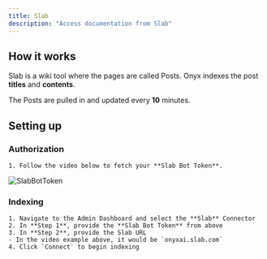 ```yaml
---
title: Slab
description: "Access documentation from Slab"
---
```


## How it works

Slab is a wiki tool where the pages are called Posts. Onyx indexes the post **titles** and **contents**.

The Posts are pulled in and updated every **10** minutes.

## Setting up

### Authorization

    1. Follow the video below to fetch your **Slab Bot Token**.

![SlabBotToken](/assets/images/connectors/slab/SlabBotToken.gif)

### Indexing

    1. Navigate to the Admin Dashboard and select the **Slab** Connector
    2. In **Step 1**, provide the **Slab Bot Token** from above
    3. In **Step 2**, provide the Slab URL
    - In the video example above, it would be `onyxai.slab.com`
    4. Click `Connect` to begin indexing

